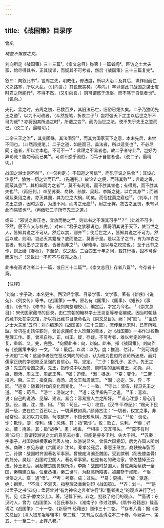 ```yaml
---
---
---
```

title: 《战国策》目录序
---



曾巩

*精整不懈散之文。*

刘向所定《战国策》三十三篇¹，《崇文总目》称第十一篇者阙²。臣访之士大夫家，始尽得其书，正其误谬，而疑其不可考者，然后《战国策》三十三篇复完³。

叙曰：向叙此书⁴，言周之先，明教化，修法度，所以大治；及其后，谋作用而仁义之路塞，所以大乱。（引向言。）其说既美矣。（与向。）卒以谓此书战国之谋士度时君之所能行⁵，不得不然，（又引向言。）则可谓惑于流俗，而不笃于自信者也⁶。（讥向。）

夫孔、孟之时，去周之初，已数百岁，其旧法已亡，旧俗已熄久矣。二子乃独明先王之道⁷，以为不可改者，（斗然提笔，折衷二子⁹）岂将强天下之主以后世之所不可为哉⁸？亦将因其所遇之时⁹，所遭之变¹⁰，而为当世之法，使不失乎先王之意而已。（说二子，最精切。）

二帝三王之治¹¹，其变固殊，其法固异¹²，而其为国家天下之意，本末先后，未尝不同也。（斗然再提笔。）二子之道，如是而已。盖法者，所以适变也¹³，不必尽同；道者，所以立本也，不可不一¹⁴：此理之不易者也。故二子者守此¹⁵，岂好为异论哉？能勿苟而已矣¹⁶。可谓不惑乎流俗，而笃于自信者也。（说二子，最精切。）

战国之游士则不然¹⁷，（一句判定。）不知道之可信¹⁸，而乐于说之易合¹⁹；其设心注意²⁰，偷为一切之计而巳²¹。（先通判。）故论诈之便，而讳其败²²；言哉之善，而蔽其患²³。其相率而为之者²⁴，莫不有利焉，而不胜其害也；有得焉，而不胜其失也²⁵。（再细判。）卒至苏秦、商鞅、孙膑、吴起、李斯之徒，以亡其身²⁶；而诸侯及秦用之者，亦灭其国，其为世之大祸，明矣。而俗犹莫之寤也²⁷。（判毕。）惟先王之道，因时适变，为法不同，而考之无疵²⁸，用之无弊。故古之圣贤，未有以此而易彼也²⁹。（再缴归二子所守先王之道。）

或曰：“邪说之害正也，宜放而绝之³⁰，则此书之不泯其可乎³¹？”（此难不可少。不然，便不应又与校完。）对曰：“君子之禁邪说也，固将明其说于天下，使当世之人，皆知其说之不可从，然后以禁，则齐³²；使后世之人，皆知其说之不可为，然后以戒，则明。岂必灭其籍哉？放而绝之，莫善于是。是以孟子之书，有为神农之言者，有为墨子之言者，皆著而非之³³。（解难毕。是以与之校完也。）至于此书之作，则上继《春秋》，下至楚、汉之起，二百四五十年之间，载其行事，固不可得而废也。”（又说出一不可不与校完之故。）

此书有高诱注者二十一篇，或日三十二篇³⁴。《崇文总目》存者八篇³⁵，今存者十篇。

【注释】

¹刘向：字子政，本名更生。西汉经学家、目录学家、文学家。著有《新序》《说苑》、《列女传》等书。《战国策》一书，原名有《国策》、《国事》、《短长》《事语》、《长书》、《修书》等，经刘向整理校订、编定后，才定为今名。
²《崇文总目》：宋代国家藏书的目录，由仁宗朝的翰林学士王尧臣等奉诏编成。因当时朝廷的藏书处在崇文馆，所以将此藏书目录命名为《崇文总目》。阙：同“缺”。
³“臣访之士大夫家”五句：刘向编定的《战国策》（三十三篇），流传至北宋时，已有所残缺。曾巩在史馆任职时，曾访求民间士人珍藏的善本，对《战国策》一书作过校勘整理工作。臣，曾巩自称。正，纠正。疑，存疑。不可考者，难以考定的字句。复，重新、又。完，完整。
⁴向叙此书：向，刘向。此书，指《战国策》。刘向作有《战国策书录》一文。
⁵卒：最后。以谓：以为。度：推测、估计。
⁶“则可谓惑于流俗”二句：这里作者是在批驳刘向的论点，认为他为世俗的议论所迷惑，而对儒家正统的学说缺乏坚强的自信心。笃，坚定。
⁷二子：指孔子、孟子。先王之道：先生的治国之道。先王，指传说中以及商、周时期的圣明君王，如尧、舜、禹、商汤、周文王、周武王等。
⁸强：迫使。
⁹因：根据。
¹⁰变：变化。
¹¹二帝：指尧、舜。三王：指夏禹、商汤、周文王和周武王。
¹²固：必定。珠、异：不同。
¹³适变：随着时代的变化而变化。
¹⁴一：一致。
¹⁵守此：坚佶、捍卫先王之道。
¹⁶苟：苟且。
¹⁷游士：游说之士。
¹⁸道：这里指先王之道。
¹⁹乐：喜欢。说：自己的说法、见解、建议。易合：容易投人主之所好。
²⁰设心注意：居心用意。设，置。注，措、用。
²¹偷：苟且。一切：权宜。《汉书·平帝纪》：“赐天下民爵一级，吏在位二百石以上，一切满秩如真。”颜师古注：“一切者，权宜之事，非经常也，犹如以刀切物，苟取整齐，不顾长短纵横，故言一切。”
²²论：谈论。诈：欺诈。便：便利。讳：忌讳。其：指“欺诈”。败：败亡、失利。
²³善：好处。蔽：掩盖。其：指“战争”。患：祸害。
²⁴相率：交互带头。
²⁵“莫不有利焉”四句：意谓按游说之士的意见去办事，只能是睿多于利、失大于得。
²⁶苏秦：字季子，战国时纵横家的代表人物，以游说显名，曾佩六国相印，后为齐国人所刺杀。商鞅：参见苏辙《六国论》注14。秦孝公死后，秦惠王继立，商鞅被车裂而亡。孙膑：战国时齐国著名军事家。曾被庞涓骗至魏国，受到膑刑（削去膝盖骨）的处分。昊起：战国时卫国人，著名军事家。也是有名的政治家，曾佐楚悼王变法。悼王死后，吴起被楚国贵族所杀。李斯：战国时楚国人，曾佐秦始皇统一全国，秦朝建立后，位至丞相。秦二世时，为赵高所陷害，被腰斩于咸阳。
²⁷俗：世俗之人。寤：通“悟”。
²⁸考：考察。疵：过失。
²⁹易：更换。
³⁰放：驱逐。绝：摒弃。
³¹不泯：不泯灭。指整理及重新刻印《战国策》。
³²齐：划一。
³³“是以孟子之书”四句：孟轲曾对“有为神农之言者许行”和“墨者夷之”的观点进行了批判。见《孟子·滕文公上》。著，记载下来。非之，批驳了他们的观点。
³⁴高诱：东汉时人，曾为《战国策》、《吕氏春秋》、《淮南子》作过注解。《隋书·经籍志》载高诱注《战国策》二十一卷、《新唐书·经藉志》则作三十二卷。
³⁵存者八篇：据《崇文总目》（清人钱东坦等辑本）卷二载：“又有后汉高诱注本二十卷，今阙第一、第五、十一至二十，止存八卷。”
